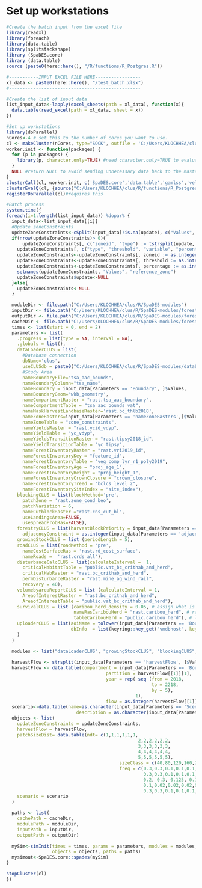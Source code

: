 # Set up workstations
```r
#Create the batch input from the excel file
library(readxl)
library(foreach)
library(data.table)
library(splitstackshape)
library (SpaDES.core)
library (data.table)
source (paste0(here::here(), "/R/functions/R_Postgres.R"))

#-----------INPUT EXCEL FILE HERE-----------------
xl_data <- paste0(here::here(), "/test_batch.xlsx")
#-------------------------------------------------

#Create the list of input data
list_input_data<-lapply(excel_sheets(path = xl_data), function(x){
  data.table(read_excel(path = xl_data, sheet = x))
})

#Set up workstations
library(doParallel)
nCores<-4 # set this to the number of cores you want to use.
cl <- makeCluster(nCores, type="SOCK", outfile = 'C:/Users/KLOCHHEA/clus/err.txt') # type SOCK is a socket connection.
worker.init <- function(packages) {
  for (p in packages) {
    library(p, character.only=TRUE) #need character.only=TRUE to evaluate p as a character
  }
  NULL #return NULL to avoid sending unnecessary data back to the master process
}
clusterCall(cl, worker.init, c('SpaDES.core','data.table','gamlss','velox', 'splitstackshape', 'readxl', 'raster', 'DBI', 'RSQLite', 'keyring', 'rpostgis', 'sf', 'igraph', 'dplyr', 'RANN'))
clusterEvalQ(cl, {source("C:/Users/KLOCHHEA/clus/R/functions/R_Postgres.R"); NULL})
registerDoParallel(cl)#requires this

#Batch process
system.time({
foreach(i=1:length(list_input_data)) %dopar% {
  input_data<-list_input_data[[i]]
  #Update zoneConstraints
  updateZoneConstraints<-cSplit(input_data[!is.na(update), c("Values", "update")], "update", sep = ",", direction = "long")
  if(nrow(updateZoneConstraints)> 0){
      updateZoneConstraints[, c("zoneid", "type") := tstrsplit(update, ":", fixed=TRUE)]
    updateZoneConstraints[, c("type", "threshold", "variable", "percentage") := tstrsplit(type, "-", fixed=TRUE)]
    updateZoneConstraints<-updateZoneConstraints[, zoneid := as.integer(zoneid)]
    updateZoneConstraints<-updateZoneConstraints[, threshold := as.integer(threshold)]
    updateZoneConstraints<-updateZoneConstraints[, percentage := as.integer(percentage)]
    setnames(updateZoneConstraints, "Values", "reference_zone")
    updateZoneConstraints$update<-NULL
  }else{
    updateZoneConstraints<-NULL
  }

  moduleDir <- file.path("C:/Users/KLOCHHEA/clus/R/SpaDES-modules")
  inputDir <- file.path("C:/Users/KLOCHHEA/clus/R/SpaDES-modules/forestryCLUS/inputs") %>% reproducible::checkPath(create = TRUE)
  outputDir <- file.path("C:/Users/KLOCHHEA/clus/R/SpaDES-modules/forestryCLUS/outputs")
  cacheDir <- file.path("C:/Users/KLOCHHEA/clus/R/SpaDES-modules/forestryCLUS")
  times <- list(start = 0, end = 2)
  parameters <- list(
    .progress = list(type = NA, interval = NA),
    .globals = list(),
    dataLoaderCLUS = list( 
      #Database connection
      dbName='clus',
      useCLUSdb = paste0("C:/Users/KLOCHHEA/clus/R/SpaDES-modules/dataLoaderCLUS/",input_data[Parameters == 'Boundary', ]$Values,"_clusdb.sqlite"),
      #Study Area
      nameBoundaryFile="tsa_aac_bounds",
      nameBoundaryColumn="tsa_name",
      nameBoundary = input_data[Parameters == 'Boundary', ]$Values,
      nameBoundaryGeom='wkb_geometry',
      nameCompartmentRaster = "rast.tsa_aac_boundary",
      nameCompartmentTable = "tsa_aac_bounds_vat",
      nameMaskHarvestLandbaseRaster='rast.bc_thlb2018',
      nameZoneRasters=input_data[Parameters == 'nameZoneRasters',]$Values,
      nameZoneTable = "zone_constraints",
      nameYieldsRaster = "rast.ycid_vdyp",
      nameYieldTable = "yc_vdyp",
      nameYieldsTransitionRaster = "rast.tipsy2018_id",
      nameYieldTransitionTable = "yc_tipsy",
      nameForestInventoryRaster = "rast.vri2019_id",
      nameForestInventoryKey = "feature_id",
      nameForestInventoryTable = "veg_comp_lyr_r1_poly2019",
      nameForestInventoryAge = "proj_age_1",
      nameForestInventoryHeight = "proj_height_1",
      nameForestInventoryCrownClosure = "crown_closure",
      nameForestInventoryTreed = "bclcs_level_2",
      nameForestInventorySiteIndex = "site_index"),
    blockingCLUS = list(blockMethod='pre', 
      patchZone = 'rast.zone_cond_beo',
      patchVariation = 6,
      nameCutblockRaster ="rast.cns_cut_bl",
      useLandingsArea=FALSE, 
      useSpreadProbRas=FALSE),
    forestryCLUS = list(harvestBlockPriority = input_data[Parameters == 'harvestBlockPriority', ]$Values,
      adjacencyConstraint = as.integer(input_data[Parameters == 'adjacencyConstraint', ]$Values)),
    growingStockCLUS = list (periodLength = 5),
    roadCLUS = list(roadMethod = 'pre', 
      nameCostSurfaceRas = 'rast.rd_cost_surface', 
      nameRoads =  'rast.crds_all'),
    disturbanceCalcCLUS = list(calculateInterval =  1,  
      criticalHabitatTable = "public.vat_bc_crithab_and_herd",
      criticalHabRaster = "rast.bc_crithab_and_herd",
      permDisturbanceRaster = "rast.mine_ag_wind_rail",
      recovery = 40),
    volumebyareaReportCLUS = list (calculateInterval = 1,
      AreaofInterestRaster = "rast.bc_crithab_and_herd",
      AreaofInterestTable = "public.vat_bc_crithab_and_herd"),
    survivalCLUS = list (caribou_herd_density = 0.05, # assign what is appropriate for the herd
                         nameRasCaribouHerd = "rast.caribou_herd", # raster of herd boundaries
                         tableCaribouHerd = "public.caribou_herd"), # look-up table of herd names
    uploaderCLUS = list(aoiName = tolower(input_data[Parameters == 'Boundary', ]$Value),
                        dbInfo  = list(keyring::key_get("vmdbhost", keyring="postgreSQL"), keyring::key_get("vmdbuser", keyring="postgreSQL"), keyring::key_get("vmdbpass", keyring="postgreSQL"),  keyring::key_get("vmdbname", keyring="postgreSQL"))
    )
  )

  modules <- list("dataLoaderCLUS", "growingStockCLUS", "blockingCLUS","forestryCLUS", "roadCLUS",  "survivalCLUS","disturbanceCalcCLUS", "volumebyareaReportCLUS","uploaderCLUS")
  
  harvestFlow <- strsplit(input_data[Parameters == 'harvestFlow', ]$Value, ",")
  harvestFlow <- data.table(compartment = input_data[Parameters == 'Boundary', ]$Value,
                                     partition = harvestFlow[[1]][1], 
                                     year = rep( seq (from = 2018, 
                                                      to = 2218, 
                                                      by = 5),
                                                1), 
                                     flow = as.integer(harvestFlow[[1]][2]))
  scenario<-data.table(name=as.character(input_data[Parameters == 'Scenario', ]$Values), 
                          description = as.character(input_data[Parameters == 'Description', ]$Values))
  objects <- list(
    updateZoneConstraints = updateZoneConstraints, 
    harvestFlow = harvestFlow, 
    patchSizeDist= data.table(ndt= c(1,1,1,1,1,1,
                                                 2,2,2,2,2,2,
                                                 3,3,3,3,3,3,
                                                 4,4,4,4,4,4,
                                                 5,5,5,5,5,5), 
                                          sizeClass = c(40,80,120,160,200,240), 
                                          freq = c(0.3,0.3,0.1,0.1,0.1, 0.1,
                                                   0.3,0.3,0.1,0.1,0.1, 0.1,
                                                   0.2, 0.3, 0.125, 0.125, 0.125, 0.125,
                                                   0.1,0.02,0.02,0.02,0.02,0.8,
                                                   0.3,0.3,0.1,0.1,0.1, 0.1)), 
    scenario = scenario
  )

  paths <- list(
    cachePath = cacheDir,
    modulePath = moduleDir,
    inputPath = inputDir,
    outputPath = outputDir)

  mySim<-simInit(times = times, params = parameters, modules = modules,
                 objects = objects, paths = paths)
  mysimout<-SpaDES.core::spades(mySim)
}

stopCluster(cl)
})
```